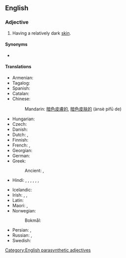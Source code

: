 ==English==

===Adjective===
{{en-adj|head=[[dark]]-[[skinned]]}}

# Having a relatively dark [[skin]].

====Synonyms====
* {{l|en|swarthy}}

====Translations====
{{trans-top|having dark skin}}
* Armenian: {{t+|hy|թուխ}}
* Tagalog: {{t+|tl|swarang iyong}}
* Spanish: {{t+|es|moreno}}
* Catalan: {{t+|ca|bru}}
* Chinese:
*: Mandarin: [[暗色]][[皮膚]][[的]], [[暗色]][[皮肤]][[的]] (ànsè pífū de)
* Hungarian: {{t+|hu|napbarnított|m|f}}
* Czech: {{t+|cs|snědý|m}}
* Danish: {{t|da|mørklødet}}
* Dutch: {{t|nl|donkerhuidig}}, {{t+|nl|donker}}
* Finnish: {{t+|fi|tummaihoinen}}
* French: {{t+|fr|basané|m}}, {{t+|fr|bronzé|m}}
* Georgian: {{t|ka|მუქი}}
* German: {{t+|de|dunkelhäutig}}
* Greek:
*: Ancient: {{t|grc|ὀρφνός}}, {{t|grc|περκνός}}
* Hindi: {{t|hi|हब्शी|m}}, {{t+|hi|हबशी|m}}, {{t+|hi|हबसी|m}}, {{t+|hi|हबशिन|f}}, {{t+|hi|काला|m}}, {{t+|hi|सियाह|m}}, {{t+|hi|कृष्ण|m}}
{{trans-mid}}
* Icelandic: {{t|is|hörundsdökkur}}
* Irish: {{t|ga|coirtithe}}, {{t|ga|dubh sa chraiceann}}, {{t|ga|dorcha sa chraiceann}}
* Latin: {{t+|la|aquilus}}
* Maori: {{t|mi|kiri waitutu}}, {{t|mi|kirimangu}}
* Norwegian:
*: Bokmål: {{t|nb|mørkhudet}}
* Persian: {{t|fa|سیاه‌چرده|tr=siyâh-čorde|sc=fa-Arab}}, {{t+|fa|اسمر|tr=asmar|sc=fa-Arab}}
* Russian: {{t+|ru|темноко́жий}}, {{t+|ru|сму́глый}}
* Swedish: {{t+|sv|mörkhyad}}
{{trans-bottom}}

[[Category:English parasynthetic adjectives]]